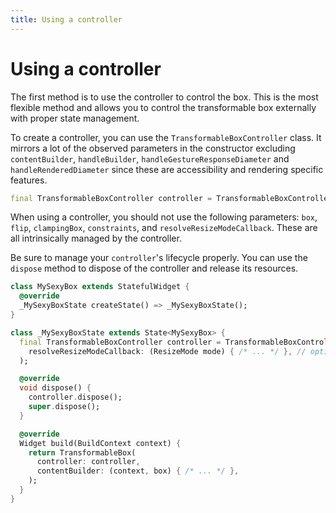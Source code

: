 ```yaml
---
title: Using a controller
---
```


# Using a controller

The first method is to use the controller to control the box. This is the most flexible method and allows you to
control the transformable box externally with proper state management.

To create a controller, you can use the `TransformableBoxController` class. It mirrors a lot of the observed parameters
in the constructor excluding `contentBuilder`, `handleBuilder`, `handleGestureResponseDiameter` and
`handleRenderedDiameter` since these are accessibility and rendering specific features.

```dart
final TransformableBoxController controller = TransformableBoxController();
```

When using a controller, you should not use the following parameters: `box`, `flip`, `clampingBox`, `constraints`,
and `resolveResizeModeCallback`. These are all intrinsically managed by the controller.

Be sure to manage your `controller`'s lifecycle properly. You can use the `dispose` method to dispose of the controller
and release its resources.

```dart
class MySexyBox extends StatefulWidget {
  @override
  _MySexyBoxState createState() => _MySexyBoxState();
}

class _MySexyBoxState extends State<MySexyBox> {
  final TransformableBoxController controller = TransformableBoxController(
    resolveResizeModeCallback: (ResizeMode mode) { /* ... */ }, // optional.
  );

  @override
  void dispose() {
    controller.dispose();
    super.dispose();
  }

  @override
  Widget build(BuildContext context) {
    return TransformableBox(
      controller: controller,
      contentBuilder: (context, box) { /* ... */ },
    );
  }
}
```